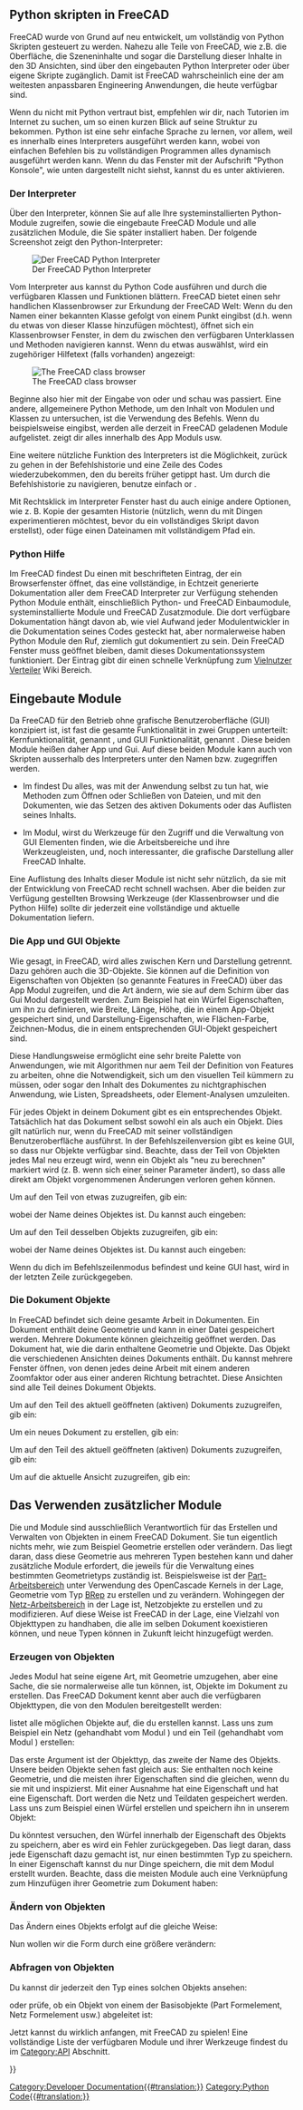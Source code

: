 <languages/>

{{Docnav/de
|[[Python_scripting_tutorial/de|Python Tutorium Skripten]]
|[[Part_scripting/de|Part Skripten]]
}}

{{TOCright}}

<span id="Python_scripting_in_FreeCAD"></span>
==Python skripten in FreeCAD==

FreeCAD wurde von Grund auf neu entwickelt, um vollständig von Python Skripten gesteuert zu werden. Nahezu alle Teile von FreeCAD, wie z.B. die Oberfläche, die Szeneninhalte und sogar die Darstellung dieser Inhalte in den 3D Ansichten, sind über den eingebauten Python Interpreter oder über eigene Skripte zugänglich. Damit ist FreeCAD wahrscheinlich eine der am weitesten anpassbaren Engineering Anwendungen, die heute verfügbar sind.

Wenn du nicht mit Python vertraut bist, empfehlen wir dir, nach Tutorien im Internet zu suchen, um so einen kurzen Blick auf seine Struktur zu bekommen. Python ist eine sehr einfache Sprache zu lernen, vor allem, weil es innerhalb eines Interpreters ausgeführt werden kann, wobei von einfachen Befehlen bis zu vollständigen Programmen alles  dynamisch ausgeführt werden kann. Wenn du das Fenster mit der Aufschrift "Python Konsole", wie unten dargestellt nicht siehst, kannst du es unter {{MenuCommand|Ansicht → Paneele → Python Konsole}} aktivieren.

<span id="The_interpreter"></span>
===Der Interpreter===

Über den Interpreter, können Sie auf alle Ihre systeminstallierten Python-Module zugreifen, sowie die eingebaute FreeCAD Module und alle zusätzlichen Module, die Sie später installiert haben. Der folgende Screenshot zeigt den Python-Interpreter:

[[Image:screenshot_pythoninterpreter.jpg|Der FreeCAD Python Interpreter]]

Vom Interpreter aus kannst du Python Code ausführen und durch die verfügbaren Klassen und Funktionen blättern. FreeCAD bietet einen sehr handlichen Klassenbrowser zur Erkundung der FreeCAD Welt: Wenn du den Namen einer bekannten Klasse gefolgt von einem Punkt eingibst (d.h. wenn du etwas von dieser Klasse hinzufügen möchtest), öffnet sich ein Klassenbrowser Fenster, in dem du zwischen den verfügbaren Unterklassen und Methoden navigieren kannst. Wenn du etwas auswählst, wird ein zugehöriger Hilfetext (falls vorhanden) angezeigt:

[[Image:screenshot_classbrowser.jpg|The FreeCAD class browser]]

Beginne also hier mit der Eingabe von {{incode|App.}} oder {{incode|Gui.}} und schau was passiert. Eine andere, allgemeinere Python Methode, um den Inhalt von Modulen und Klassen zu untersuchen, ist die Verwendung des {{incode|print(dir())}} Befehls. Wenn du beispielsweise {{incode|print(dir())}} eingibst, werden alle derzeit in FreeCAD geladenen Module aufgelistet.  {{incode|print(dir(App))}} zeigt dir alles innerhalb des App Moduls usw.

Eine weitere nützliche Funktion des Interpreters ist die Möglichkeit, zurück zu gehen in der Befehlshistorie und eine Zeile des Codes wiederzubekommen, den du bereits früher getippt hast. Um durch die Befehlshistorie zu navigieren, benutze einfach {{KEY|Pfeil oben}} or {{KEY|Pfeil unten}}.

Mit Rechtsklick im Interpreter Fenster hast du auch einige andere Optionen, wie z. B. Kopie der gesamten Historie (nützlich, wenn du mit Dingen experimentieren möchtest, bevor du ein vollständiges Skript davon erstellst), oder füge einen Dateinamen mit vollständigem Pfad ein.
{{Top}}
<span id="Python_Help"></span>
===Python Hilfe===

Im FreeCAD {{MenuCommand|Hilfe}} findest Du einen mit {{MenuCommand|Automatische Python Moduldokumentation}} beschrifteten Eintrag, der ein Browserfenster öffnet, das eine vollständige, in Echtzeit generierte Dokumentation aller dem FreeCAD Interpreter zur Verfügung stehenden Python Module enthält, einschließlich Python- und FreeCAD Einbaumodule, systeminstallierte Module und FreeCAD Zusatzmodule. Die dort verfügbare Dokumentation hängt davon ab, wie viel Aufwand jeder Modulentwickler in die Dokumentation seines Codes gesteckt hat, aber normalerweise haben Python Module den Ruf, ziemlich gut dokumentiert zu sein. Dein FreeCAD Fenster muss geöffnet bleiben, damit dieses Dokumentationssystem funktioniert.
Der Eintrag {{MenuCommand|Python Skripten Dokumentation}} gibt dir einen schnelle Verknüpfung zum [[Power_users_hub/de|Vielnutzer Verteiler]] Wiki Bereich.
{{Top}}
<span id="Built-in_modules"></span>
==Eingebaute Module==

Da FreeCAD für den Betrieb ohne grafische Benutzeroberfläche (GUI) konzipiert ist, ist fast die gesamte Funktionalität in zwei Gruppen unterteilt: Kernfunktionalität, genannt {{incode|App}}, und GUI Funktionalität, genannt {{incode|Gui}}. Diese beiden Module heißen daher App und Gui. Auf diese beiden Module kann auch von Skripten ausserhalb des Interpreters unter den Namen  {{incode|FreeCAD}} bzw. {{incode|FreeCADGui}} zugegriffen werden.

* Im {{incode|App}} findest Du alles, was mit der Anwendung selbst zu tun hat, wie Methoden zum Öffnen oder Schließen von Dateien, und mit den Dokumenten, wie das Setzen des aktiven Dokuments oder das Auflisten seines Inhalts.

* Im {{incode|Gui}} Modul, wirst du Werkzeuge für den Zugriff und die Verwaltung von GUI Elementen finden, wie die Arbeitsbereiche und ihre Werkzeugleisten, und, noch interessanter, die grafische Darstellung aller FreeCAD Inhalte. 

Eine Auflistung des Inhalts dieser Module ist nicht sehr nützlich, da sie mit der Entwicklung von FreeCAD recht schnell wachsen. Aber die beiden zur Verfügung gestellten Browsing Werkzeuge (der Klassenbrowser und die Python Hilfe) sollte dir jederzeit eine vollständige und aktuelle Dokumentation liefern.
{{Top}}
<span id="The_App_and_Gui_objects"></span>
===Die App und GUI Objekte===

Wie gesagt, in FreeCAD, wird alles zwischen Kern und Darstellung getrennt. Dazu gehören auch die 3D-Objekte. Sie können auf die Definition von Eigenschaften von Objekten (so genannte Features in FreeCAD) über das App Modul zugreifen, und die Art ändern, wie sie auf dem Schirm über das Gui Modul dargestellt werden. Zum Beispiel hat ein Würfel Eigenschaften, um ihn zu definieren, wie Breite, Länge, Höhe, die in einem App-Objekt gespeichert sind, und Darstellung-Eigenschaften, wie Flächen-Farbe, Zeichnen-Modus, die in einem entsprechenden GUI-Objekt gespeichert sind.

Diese Handlungsweise ermöglicht eine sehr breite Palette von Anwendungen, wie mit Algorithmen nur aem Teil der Definition von Features zu arbeiten, ohne die Notwendigkeit, sich um den visuellen Teil kümmern zu müssen, oder sogar den Inhalt des Dokumentes zu nichtgraphischen Anwendung, wie Listen, Spreadsheets, oder Element-Analysen umzuleiten.

Für jedes {{incode|App}} Objekt in deinem Dokument gibt es ein entsprechendes {{incode|Gui}} Objekt. Tatsächlich hat das Dokument selbst sowohl ein {{incode|App}} als auch ein  {{incode|Gui}} Objekt. 
Dies gilt natürlich nur, wenn du FreeCAD mit seiner vollständigen Benutzeroberfläche ausführst. In der Befehlszeilenversion gibt es keine GUI, so dass nur {{incode|App}} Objekte verfügbar sind.
Beachte, dass der {{incode|Gui}} Teil von Objekten jedes Mal neu erzeugt wird, wenn ein {{incode|App}} Objekt als "neu zu berechnen" markiert wird (z. B. wenn sich einer seiner Parameter ändert), so dass alle direkt am {{incode|Gui}} Objekt vorgenommenen Änderungen verloren gehen können.

Um auf den {{incode|App}} Teil von etwas zuzugreifen, gib ein:

{{Code|code=
myObject = App.ActiveDocument.getObject("ObjectName")
}}

wobei {{incode|"ObjectName"}} der Name deines Objektes ist. Du kannst auch eingeben:

{{Code|code=
myObject = App.ActiveDocument.ObjectName
}}

Um auf den {{incode|Gui}} Teil desselben Objekts zuzugreifen, gib ein:

{{Code|code=
myViewObject = Gui.ActiveDocument.getObject("ObjectName")
}}

wobei {{incode|"ObjectName"}} der Name deines Objektes ist. Du kannst auch eingeben:

{{Code|code=
myViewObject = App.ActiveDocument.ObjectName.ViewObject
}}

Wenn du dich im Befehlszeilenmodus befindest und keine GUI hast, wird in der letzten Zeile {{incode|None}} zurückgegeben.
{{Top}}
<span id="The_Document_objects"></span>
===Die Dokument Objekte===

In FreeCAD befindet sich deine gesamte Arbeit in Dokumenten. Ein Dokument enthält deine Geometrie und kann in einer Datei gespeichert werden. Mehrere Dokumente können gleichzeitig geöffnet werden. Das Dokument hat, wie die darin enthaltene Geometrie {{incode|App}} und {{incode|Gui}} Objekte. Das {{incode|App}} Objekt die verschiedenen Ansichten deines Dokuments enthält.  Du kannst mehrere Fenster öffnen, von denen jedes deine Arbeit mit einem anderen Zoomfaktor oder aus einer anderen Richtung betrachtet. Diese Ansichten sind alle Teil deines {{incode|Gui}} Dokument Objekts.

Um auf den {{incode|App}} Teil des aktuell geöffneten (aktiven) Dokuments zuzugreifen, gib ein:

{{Code|code=
myDocument = App.ActiveDocument
}}

Um ein neues Dokument zu erstellen, gib ein:

{{Code|code=
myDocument = App.newDocument("Document Name")
}}

Um auf den {{incode|Gui}} Teil des aktuell geöffneten (aktiven) Dokuments zuzugreifen, gib ein:

{{Code|code=
myGuiDocument = Gui.ActiveDocument
}}

Um auf die aktuelle Ansicht zuzugreifen, gib ein:

{{Code|code=
myView = Gui.ActiveDocument.ActiveView
}}
{{Top}}
<span id="Using_additional_modules"></span>
==Das Verwenden zusätzlicher Module==

Die {{incode|FreeCAD}} und {{incode|FreeCADGui}} Module sind ausschließlich Verantwortlich für das Erstellen und Verwalten von Objekten in einem FreeCAD Dokument. Sie tun eigentlich nichts mehr, wie zum Beispiel Geometrie erstellen oder verändern. Das liegt daran, dass diese Geometrie aus mehreren Typen bestehen kann und daher zusätzliche Module erfordert, die jeweils für die Verwaltung eines bestimmten Geometrietyps zuständig ist. Beispielsweise ist der [[Part_Workbench/de|Part-Arbeitsbereich]] unter Verwendung des OpenCascade Kernels in der Lage, Geometrie vom Typ [http://en.wikipedia.org/wiki/Boundary_representation BRep] zu erstellen und zu verändern. Wohingegen der [[Mesh_Workbench/de|Netz-Arbeitsbereich]] in der Lage ist, Netzobjekte zu erstellen und zu modifizieren. Auf diese Weise ist FreeCAD in der Lage, eine Vielzahl von Objekttypen zu handhaben, die alle im selben Dokument koexistieren können, und neue Typen können in Zukunft leicht hinzugefügt werden.
{{Top}}
<span id="Creating_objects"></span>
===Erzeugen von Objekten===

Jedes Modul hat seine eigene Art, mit Geometrie umzugehen, aber eine Sache, die sie normalerweise alle tun können, ist, Objekte im Dokument zu erstellen. Das FreeCAD Dokument kennt aber auch die verfügbaren Objekttypen, die von den Modulen bereitgestellt werden:

{{Code|code=
FreeCAD.ActiveDocument.supportedTypes()
}}

listet alle möglichen Objekte auf, die du erstellen kannst. Lass uns zum Beispiel ein Netz (gehandhabt vom Modul {{incode|Mesh}}) und ein Teil (gehandhabt vom Modul {{incode|Part}}) erstellen:

{{Code|code=
myMesh = FreeCAD.ActiveDocument.addObject("Mesh::Feature", "myMeshName")
myPart = FreeCAD.ActiveDocument.addObject("Part::Feature", "myPartName")
}}

Das erste Argument ist der Objekttyp, das zweite der Name des Objekts. Unsere beiden Objekte sehen fast gleich aus: Sie enthalten noch keine Geometrie, und die meisten ihrer Eigenschaften sind die gleichen, wenn du sie mit {{incode|dir(myMesh)}} und {{incode|dir(myPart)}} inspizierst. Mit einer Ausnahme {{incode|myMesh}} hat eine {{incode|Mesh}} Eigenschaft und {{incode|myPart}} hat eine {{incode|Shape}} Eigenschaft. Dort werden die Netz und Teildaten gespeichert werden. Lass uns zum Beispiel einen {{incode|Part}} Würfel erstellen und speichern ihn in unserem {{incode|myPart}} Objekt:

{{Code|code=
import Part
cube = Part.makeBox(2, 2, 2)
myPart.Shape = cube
}}

Du könntest versuchen, den Würfel innerhalb der {{incode|Mesh}} Eigenschaft des {{incode|myMesh}} Objekts zu speichern, aber es wird ein Fehler zurückgegeben. Das liegt daran, dass jede Eigenschaft dazu gemacht ist, nur einen bestimmten Typ zu speichern. In einer {{incode|Mesh}} Eigenschaft kannst du nur Dinge speichern, die mit dem {{incode|Mesh}} Modul erstellt wurden. Beachte, dass die meisten Module auch eine Verknüpfung zum Hinzufügen ihrer Geometrie zum Dokument haben:

{{Code|code=
import Part
cube = Part.makeBox(2, 2, 2)
Part.show(cube)
}}
{{Top}}
<span id="Modifying_objects"></span>
===Ändern von Objekten===

Das Ändern eines Objekts erfolgt auf die gleiche Weise:

{{Code|code=
import Part
cube = Part.makeBox(2, 2, 2)
myPart.Shape = cube
}}

Nun wollen wir die Form durch eine größere verändern:

{{Code|code=
biggercube = Part.makeBox(5, 5, 5)
myPart.Shape = biggercube
}}
{{Top}}
<span id="Querying_objects"></span>
===Abfragen von Objekten===

Du kannst dir jederzeit den Typ eines solchen Objekts ansehen:

{{Code|code=
myObj = FreeCAD.ActiveDocument.getObject("myObjectName")
print(myObj.TypeId)
}}

oder prüfe, ob ein Objekt von einem der Basisobjekte (Part Formelement, Netz Formelement usw.) abgeleitet ist:

{{Code|code=
print(myObj.isDerivedFrom("Part::Feature"))
}}

Jetzt kannst du wirklich anfangen, mit FreeCAD zu spielen! Eine vollständige Liste der verfügbaren Module und ihrer Werkzeuge findest du im [[:Category:API|Category:API]] Abschnitt.
{{Top}}

{{Docnav/de
|[[Python_scripting_tutorial/de|Python Tutorium Skripten]]
|[[Part_scripting/de|Part Skripten]]
}}

{{Powerdocnavi{{#translation:}}}}
[[Category:Developer Documentation{{#translation:}}]]
[[Category:Python Code{{#translation:}}]]